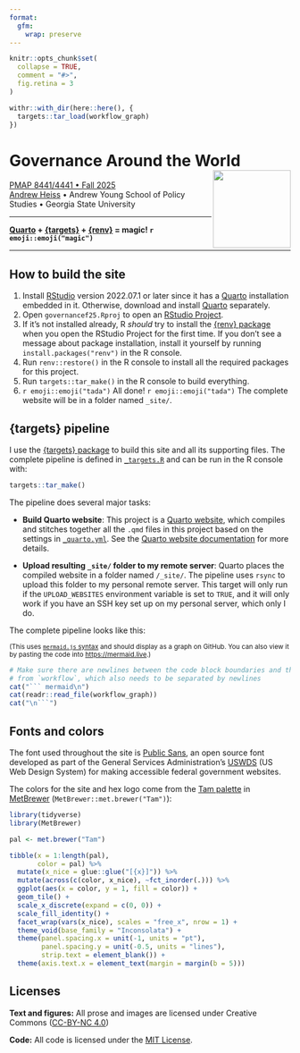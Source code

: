 ```yaml
---
format: 
  gfm:
    wrap: preserve
---
```


<!-- README.md is generated from README.qmd. Please edit that file -->

```r
knitr::opts_chunk$set(
  collapse = TRUE,
  comment = "#>",
  fig.retina = 3
)

withr::with_dir(here::here(), {
  targets::tar_load(workflow_graph)
})
```

# Governance Around the World <a href='https://governancef25.classes.andrewheiss.com/'><img src='files/favicon-512.png' align="right" height="139" /></a>

[PMAP 8441/4441 • Fall 2025](https://governancef25.classes.andrewheiss.com/)  
[Andrew Heiss](https://www.andrewheiss.com/) • Andrew Young School of Policy Studies • Georgia State University

---

**[Quarto](https://quarto.org/) + [{targets}](https://docs.ropensci.org/targets/) + [{renv}](https://rstudio.github.io/renv/) = magic! `r emoji::emoji("magic")`**

---

## How to build the site

1. Install [RStudio](https://www.rstudio.com/products/rstudio/download/#download) version 2022.07.1 or later since it has a [Quarto](https://quarto.org/) installation embedded in it. Otherwise, download and install [Quarto](https://quarto.org/) separately.
2. Open `governancef25.Rproj` to open an [RStudio Project](https://r4ds.had.co.nz/workflow-projects.html).
3. If it's not installed already, R *should* try to install the [{renv} package](https://rstudio.github.io/renv/) when you open the RStudio Project for the first time. If you don't see a message about package installation, install it yourself by running `install.packages("renv")` in the R console.
4. Run `renv::restore()` in the R console to install all the required packages for this project.
5. Run `targets::tar_make()` in the R console to build everything.
6. `r emoji::emoji("tada")` All done! `r emoji::emoji("tada")` The complete website will be in a folder named `_site/`.


## {targets} pipeline

I use the [{targets} package](https://docs.ropensci.org/targets/) to build this site and all its supporting files. The complete pipeline is defined in [`_targets.R`](_targets.R) and can be run in the R console with:

```r
targets::tar_make()
```

The pipeline does several major tasks:

- **Build Quarto website**: This project is a [Quarto website](https://quarto.org/docs/websites/), which compiles and stitches together all the `.qmd` files in this project based on the settings in [`_quarto.yml`](_quarto.yml). See the [Quarto website documentation](https://quarto.org/docs/websites/) for more details.

- **Upload resulting `_site/` folder to my remote server**: Quarto places the compiled website in a folder named `/_site/`. The pipeline uses `rsync` to upload this folder to my personal remote server. This target will only run if the `UPLOAD_WEBSITES` environment variable is set to `TRUE`, and it will only work if you have an SSH key set up on my personal server, which only I do.

The complete pipeline looks like this:

<small>(This uses [`mermaid.js` syntax](https://mermaid-js.github.io/mermaid/) and should display as a graph on GitHub. You can also view it by pasting the code into <https://mermaid.live>.)</small>

```r
# Make sure there are newlines between the code block boundaries and the output
# from `workflow`, which also needs to be separated by newlines
cat("``` mermaid\n")
cat(readr::read_file(workflow_graph))
cat("\n```")
```


## Fonts and colors

The font used throughout the site is [Public Sans](https://public-sans.digital.gov/), an open source font developed as part of the General Services Administration's [USWDS](https://designsystem.digital.gov/) (US Web Design System) for making accessible federal government websites.

The colors for the site and hex logo come from the [Tam palette](https://github.com/BlakeRMills/MetBrewer#tam) in [MetBrewer](https://github.com/BlakeRMills/MetBrewer) (`MetBrewer::met.brewer("Tam")`):

```r
library(tidyverse)
library(MetBrewer)

pal <- met.brewer("Tam")

tibble(x = 1:length(pal),
       color = pal) %>% 
  mutate(x_nice = glue::glue("[{x}]")) %>% 
  mutate(across(c(color, x_nice), ~fct_inorder(.))) %>% 
  ggplot(aes(x = color, y = 1, fill = color)) +
  geom_tile() +
  scale_x_discrete(expand = c(0, 0)) +
  scale_fill_identity() +
  facet_wrap(vars(x_nice), scales = "free_x", nrow = 1) +
  theme_void(base_family = "Inconsolata") +
  theme(panel.spacing.x = unit(-1, units = "pt"),
        panel.spacing.y = unit(-0.5, units = "lines"),
        strip.text = element_blank()) + 
  theme(axis.text.x = element_text(margin = margin(b = 5)))
```


## Licenses

**Text and figures:** All prose and images are licensed under Creative Commons ([CC-BY-NC 4.0](https://creativecommons.org/licenses/by-nc/4.0/))

**Code:** All code is licensed under the [MIT License](LICENSE.md).
